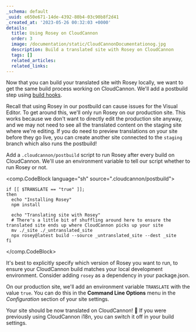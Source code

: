 ```yaml
---
_schema: default
_uuid: e650e671-14de-4392-80b4-03c90b8f2d41
_created_at: '2023-05-26 00:32:03 +0000'
details:
  title: Using Rosey on CloudCannon
  order: 3
  image: /documentation/static/CloudCannonDocumentationog.jpg
  description: Build a translated site with Rosey on CloudCannon
  tags: []
  related_articles:
  related_links:
---
```


Now that you can build your translated site with Rosey locally, we want to get the same build process working on CloudCannon. We'll add a postbuild step using [build hooks](/documentation/articles/extending-your-build-process-with-hooks/).

Recall that using Rosey in our postbuild can cause issues for the Visual Editor. To get around this, we'll only run Rosey on our production site. This works because we don't want to directly edit the production site anyway, and we may not need to see all the translated content on the staging site where we're editing. If you do need to preview translations on your site before they go live, you can create another site connected to the `staging` branch which also runs the postbuild!

Add a `.cloudcannon/postbuild` script to run Rosey after every build on CloudCannon. We'll use an environment variable to tell our script whether to run Rosey or not.

<comp.CodeBlock language="sh" source=".cloudcannon/postbuild"> 
```
if [[ $TRANSLATE == "true" ]];
then
  echo "Installing Rosey"
  npm install

  echo "Translating site with Rosey"
  # There's a little bit of shuffling around here to ensure the translated site ends up where CloudCannon picks up your site
  mv ./_site ./_untranslated_site                  
  npx rosey@latest build --source _untranslated_site --dest _site
fi
```
</comp.CodeBlock>

It's best to explicitly specify which version of Rosey you want to run, to ensure your CloudCannon build matches your local development environment. Consider adding `rosey` as a dependency in your package.json.

On our production site, we'll add an environment variable `TRANSLATE` with the value `true`. You can do this in the **Command Line Options** menu in the *Configuration* section of your site settings.
    
Your site should be now translated on CloudCannon! 🎉 If you were previously using CloudCannon i18n, you can switch it off in your build settings.
